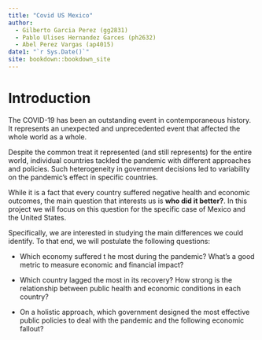```yaml
--- 
title: "Covid US Mexico"
author:
  - Gilberto Garcia Perez (gg2831)
  - Pablo Ulises Hernandez Garces (ph2632)
  - Abel Perez Vargas (ap4015)
date1: "`r Sys.Date()`"
site: bookdown::bookdown_site
---
```


# Introduction

The COVID-19 has been an outstanding event in contemporaneous history. It represents an unexpected and unprecedented event that affected the whole world as a whole.

Despite the common treat it represented (and still represents) for the entire world, individual countries tackled the pandemic with different approaches and policies. Such heterogeneity in government decisions led to variability on the pandemic's effect in specific countries.

While it is a fact that every country suffered negative health and economic outcomes, the main question that interests us is **who did it better?**. In this project we will focus on this question for the specific case of Mexico and the United States.

Specifically, we are interested in studying the main differences we could identify. To that end, we will postulate the following questions:

* Which economy suffered t he most during the pandemic? What’s a good metric to
measure economic and financial impact?

* Which country lagged the most in its recovery? How strong is the relationship between
public health and economic conditions in each country?

* On a holistic approach, which government designed the most effective public policies to deal with the pandemic and the following economic fallout?